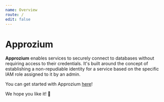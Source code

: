 ```yaml
---
name: Overview
route: /
edit: false
---
```


# Approzium
**Approzium** enables services to securely connect to databases without requiring access to their credentials. It's built around the concept of establishing a non-repudiable identity for a service based on the specific IAM role assigned to it by an admin.

You can get started with Approzium [here](/getting-started)!

We hope you like it! 🤗